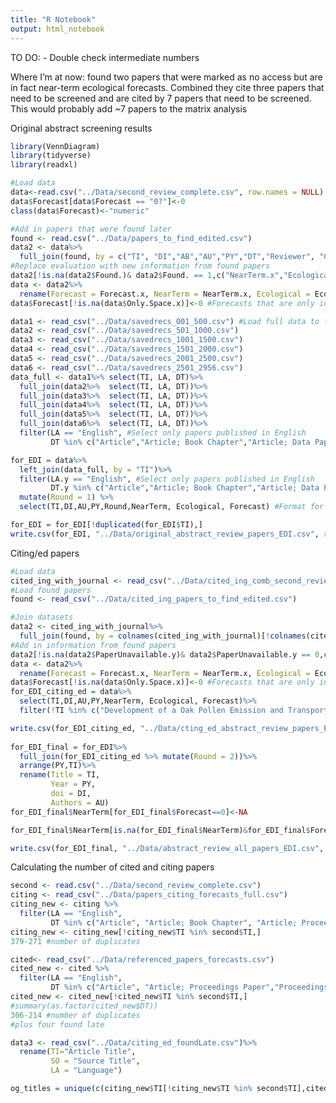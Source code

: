 ```yaml
---
title: "R Notebook"
output: html_notebook
---
```


TO DO: 
- Double check intermediate numbers

Where I'm at now:
found two papers that were marked as no access but are in fact near-term ecological forecasts. Combined they cite three papers that need to be screened and are cited by 7 papers that need to be screened. This would probably add ~7 papers to the matrix analysis

Original abstract screening results
```r
library(VennDiagram)
library(tidyverse)
library(readxl)

#Load data
data<-read.csv("../Data/second_review_complete.csv", row.names = NULL)
data$Forecast[data$Forecast == "0?"]<-0
class(data$Forecast)<-"numeric"

#Add in papers that were found later
found <- read.csv("../Data/papers_to_find_edited.csv")
data2 <- data%>%
  full_join(found, by = c("TI", "DI","AB","AU","PY","DT","Reviewer", "Comment","SecondReviewer"))
#Replace evaluation with new information from found papers
data2[!is.na(data2$Found.)& data2$Found. == 1,c("NearTerm.x","Ecological.x","Forecast.x")]<-data2[!is.na(data2$Found.)& data2$Found. == 1,c("NearTerm.y","Ecological.y","Forecast.y")]
data <- data2%>%
  rename(Forecast = Forecast.x, NearTerm = NearTerm.x, Ecological = Ecological.x)
data$Forecast[!is.na(data$Only.Space.x)]<-0 #Forecasts that are only in space (not time) are not included as forecasts in this analysis

data1 <- read_csv("../Data/savedrecs_001_500.csv") #Load full data to filter out papers not published in English
data2 <- read_csv("../Data/savedrecs_501_1000.csv")
data3 <- read_csv("../Data/savedrecs_1001_1500.csv")
data4 <- read_csv("../Data/savedrecs_1501_2000.csv")
data5 <- read_csv("../Data/savedrecs_2001_2500.csv")
data6 <- read_csv("../Data/savedrecs_2501_2956.csv")
data_full <- data1%>% select(TI, LA, DT)%>%
  full_join(data2%>%  select(TI, LA, DT))%>%
  full_join(data3%>%  select(TI, LA, DT))%>%
  full_join(data4%>%  select(TI, LA, DT))%>%
  full_join(data5%>%  select(TI, LA, DT))%>%
  full_join(data6%>%  select(TI, LA, DT))%>%
  filter(LA == "English", #Select only papers published in English
         DT %in% c("Article","Article; Book Chapter","Article; Data Paper","Article; Early Access","Article; Proceedings Paper","Proceedings Paper"))

for_EDI = data%>%
  left_join(data_full, by = "TI")%>%
  filter(LA.y == "English", #Select only papers published in English
         DT.y %in% c("Article","Article; Book Chapter","Article; Data Paper","Article; Early Access","Article; Proceedings Paper","Proceedings Paper"))%>% #Select only articles and proceedings papers
  mutate(Round = 1) %>%
  select(TI,DI,AU,PY,Round,NearTerm, Ecological, Forecast) #Format for EDI

for_EDI = for_EDI[!duplicated(for_EDI$TI),]
write.csv(for_EDI, "../Data/original_abstract_review_papers_EDI.csv", row.names = F)
```

Citing/ed papers
```r
#Load data
cited_ing_with_journal <- read_csv("../Data/cited_ing_comb_second_review_finished.csv")
#Load found papers
found <- read_csv("../Data/cited_ing_papers_to_find_edited.csv")

#Join datasets
data2 <- cited_ing_with_journal%>%
  full_join(found, by = colnames(cited_ing_with_journal)[!colnames(cited_ing_with_journal) %in% c("X1","NearTerm","Ecological","Forecast","PaperUnavailable", "SecondComment")])
#Add in information from found papers
data2[!is.na(data2$PaperUnavailable.y)& data2$PaperUnavailable.y == 0,c("NearTerm.x","Ecological.x","Forecast.x")]<-data2[!is.na(data2$PaperUnavailable.y)& data2$PaperUnavailable.y == 0,c("NearTerm.y","Ecological.y","Forecast.y")]
data <- data2%>%
  rename(Forecast = Forecast.x, NearTerm = NearTerm.x, Ecological = Ecological.x)
data$Forecast[!is.na(data$Only.Space.x)]<-0 #Forecasts that are only in space (not time) are not included as forecasts in this analysis
for_EDI_citing_ed = data%>%
  select(TI,DI,AU,PY,NearTerm, Ecological, Forecast)%>%
  filter(!TI %in% c("Development of a Oak Pollen Emission and Transport Modeling Framework in South Korea", "Expertise for forecasting cotton production in Western Africa: a solution to emerging climate uncertainty?", "Improvement and Evaluation of Emission Formulas in UM-CMAQ-Pollen Model", "FORECAST OF A RED TIDE OCCURRENCE IN THE NORTHERN PART OF HIROSHIMA BAY .2. PREDICTION OF RED TIDE OCCURRENCE BY MEANS OF MULTIPLE LINEAR-REGRESSION MODEL")) #These are all not in English

write.csv(for_EDI_citing_ed, "../Data/cting_ed_abstract_review_papers_EDI.csv", row.names = F)
 
for_EDI_final = for_EDI%>%
  full_join(for_EDI_citing_ed %>% mutate(Round = 2))%>%
  arrange(PY,TI)%>%
  rename(Title = TI,
         Year = PY,
         doi = DI,
         Authors = AU)
for_EDI_final$NearTerm[for_EDI_final$Forecast==0]<-NA

for_EDI_final$NearTerm[is.na(for_EDI_final$NearTerm)&for_EDI_final$Forecast==1]<-0

write.csv(for_EDI_final, "../Data/abstract_review_all_papers_EDI.csv", row.names = F)
```

Calculating the number of cited and citing papers
```r
second <- read.csv("../Data/second_review_complete.csv")
citing <- read_csv("../Data/papers_citing_forecasts_full.csv")
citing_new <- citing %>%
  filter(LA == "English",
         DT %in% c("Article", "Article; Book Chapter", "Article; Proceedings Paper","Article; Early Access","Article; Proceedings Paper","Proceedings Paper"))
citing_new <- citing_new[!citing_new$TI %in% second$TI,]
379-271 #number of duplicates

cited<- read_csv("../Data/referenced_papers_forecasts.csv")
cited_new <- cited %>%
  filter(LA == "English",
         DT %in% c("Article", "Article; Proceedings Paper","Proceedings Paper"))
cited_new <- cited_new[!cited_new$TI %in% second$TI,]
#summary(as.factor(cited_new$DT))
306-214 #number of duplicates
#plus four found late

data3 <- read_csv("../Data/citing_ed_foundLate.csv")%>%
  rename(TI="Article Title",
         SO = "Source Title",
         LA = "Language")

og_titles = unique(c(citing_new$TI[!citing_new$TI %in% second$TI],cited_new$TI[!cited_new$TI %in% second$TI], data3$TI))
```
